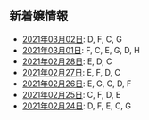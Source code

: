 新着嬢情報
----

- [2021年03月02日](/new/2021-03-02): D, F, C, G
- [2021年03月01日](/new/2021-03-01): F, C, E, G, D, H
- [2021年02月28日](/new/2021-02-28): E, D, C
- [2021年02月27日](/new/2021-02-27): E, F, D, C
- [2021年02月26日](/new/2021-02-26): E, G, C, D, F
- [2021年02月25日](/new/2021-02-25): C, F, D, E
- [2021年02月24日](/new/2021-02-24): D, F, E, C, G
